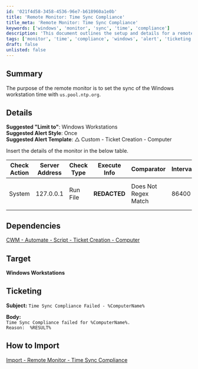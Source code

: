 ```yaml
---
id: '021f4d58-3458-4536-96e7-b618960a1e0b'
title: 'Remote Monitor: Time Sync Compliance'
title_meta: 'Remote Monitor: Time Sync Compliance'
keywords: ['windows', 'monitor', 'sync', 'time', 'compliance']
description: 'This document outlines the setup and details for a remote monitor designed to ensure that Windows workstations synchronize their time with the NTP server us.pool.ntp.org. It includes configuration details, alert settings, and ticketing information for compliance failures.'
tags: ['monitor', 'time', 'compliance', 'windows', 'alert', 'ticketing']
draft: false
unlisted: false
---
```

## Summary

The purpose of the remote monitor is to set the sync of the Windows workstation time with `us.pool.ntp.org`.

## Details

**Suggested "Limit to"**: Windows Workstations  
**Suggested Alert Style**: Once  
**Suggested Alert Template**: △ Custom - Ticket Creation - Computer  

Insert the details of the monitor in the below table.

| Check Action | Server Address | Check Type | Execute Info          | Comparator              | Interval | Result                                |
|--------------|----------------|------------|-----------------------|-------------------------|----------|---------------------------------------|
| System       | 127.0.0.1     | Run File   | **REDACTED**          | Does Not Regex Match    | 86400    | (The Computer did not resync)|(Failed to start) |

## Dependencies

[CWM - Automate - Script - Ticket Creation - Computer](https://proval.itglue.com/DOC-5078775-9098338)

## Target

**Windows Workstations**

## Ticketing

**Subject:** `Time Sync Compliance Failed - %ComputerName%`  

**Body:**  
`Time Sync Compliance failed for %ComputerName%.`  
`Reason:  %RESULT%`

## How to Import

[Import - Remote Monitor - Time Sync Compliance](https://proval.itglue.com/DOC-5078775-13498164)












